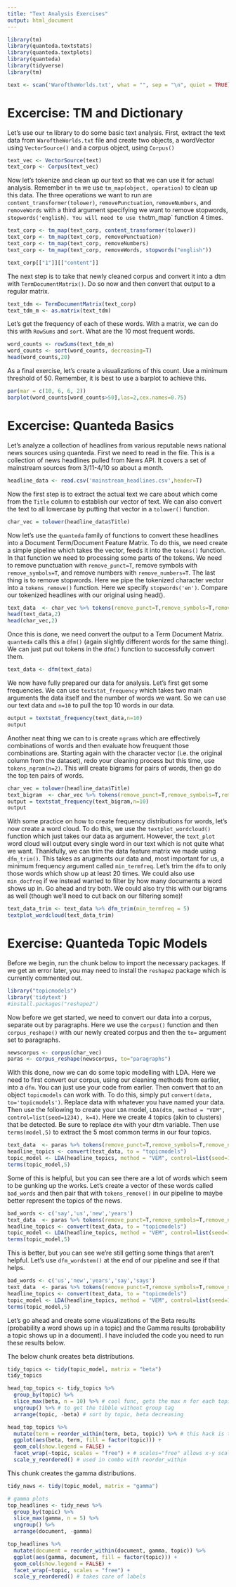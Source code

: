 ---
title: "Text Analysis Exercises"
output: html_document
---

```{r}
library(tm)
library(quanteda.textstats)
library(quanteda.textplots)
library(quanteda)
library(tidyverse)
library(tm)
```

```{r}
text <- scan('WaroftheWorlds.txt', what = "", sep = "\n", quiet = TRUE)
```


# Excercise: TM and Dictionary
Let's use our `tm` library to do some basic text analysis. First, extract the text data from `WaroftheWorlds.txt` file and create two objects, a wordVector using `VectorSource()` and a corpus object, using `Corpus()`
```{r}
text_vec <- VectorSource(text)
text_corp <- Corpus(text_vec)
```

Now let's tokenize and clean up our text so that we can use it for actual analysis. Remember in `tm` we use `tm_map(object, operation)` to clean up this data. The three operations we want to run are `content_transformer(tolower)`, `removePunctuation`, `removeNumbers`, and `removeWords` with a third argument specifying we want to remove stopwords, `stopwords('english`)`. You will need to use the `tm_map` function 4 times.
```{r}

text_corp <- tm_map(text_corp, content_transformer(tolower))
text_corp <- tm_map(text_corp, removePunctuation)
text_corp <- tm_map(text_corp, removeNumbers)
text_corp <- tm_map(text_corp, removeWords, stopwords("english"))

text_corp[["1"]][["content"]]
```

The next step is to take that newly cleaned corpus and convert it into a dtm with `TermDocumentMatrix()`. Do so now and then convert that output to a regular matrix.
```{r}
text_tdm <- TermDocumentMatrix(text_corp)
text_tdm_m <- as.matrix(text_tdm)

```

Let's get the frequency of each of these words. With a matrix, we can do this with `RowSums` and `sort`. What are the 10 most frequent words.
```{r}
word_counts <- rowSums(text_tdm_m)
word_counts <- sort(word_counts, decreasing=T)
head(word_counts,20)
```

As a final exercise, let's create a visualizations of this count. Use a minimum threshold of 50. Remember, it is best to use a barplot to achieve this.
```{r}
par(mar = c(10, 6, 6, 2))
barplot(word_counts[word_counts>50],las=2,cex.names=0.75)
```


# Excercise: Quanteda Basics
Let's analyze a collection of headlines from various reputable news national news sources using quanteda. First we need to read in the file. This is a collection of news headlines pulled from News API. It covers a set of mainstream sources from 3/11-4/10 so about a month.
```{r}
headline_data <- read.csv('mainstream_headlines.csv',header=T)
```

Now the first step is to extract the actual text we care about which come from the `Title` column to establish our vector of text. We can also convert the text to all lowercase by putting that vector in a `tolower()` function.
```{r}
char_vec = tolower(headline_data$Title)
```

Now let's use the `quanteda` family of functions to convert these headlines into a Document Term/Document Feature Matrix. To do this, we need create a simple pipeline which takes the vector, feeds it into the `tokens()` function. In that function we need to processing some parts of the tokens. We need to remove punctuation with `remove_punct=T`, remove symbols with `remove_symbols=T`, and remove numbers with `remove_numbers=T`. The last thing is to remove stopwords. Here we pipe the tokenized character vector into a `tokens_remove()` function. Here we specify `stopwords('en')`. Compare our tokenized headlines with our original using head().
```{r}
text_data  <- char_vec %>% tokens(remove_punct=T,remove_symbols=T,remove_numbers=T) %>% tokens_remove(stopwords('en'))
head(text_data,2)
head(char_vec,2)
```

Once this is done, we need convert the output to a Term Document Matrix. `quanteda` calls this a `dfm()` (again slightly different words for the same thing). We can just put out tokens in the `dfm()` function to successfully convert them.
```{r}
text_data <- dfm(text_data)
```
We now have fully prepared our data for analysis. Let's first get some frequencies. We can use `textstat_frequency` which takes two main arguments the data itself and the number of words we want. So we can use our text data and `n=10` to pull the top 10 words in our data.
```{r}
output = textstat_frequency(text_data,n=10)
output
```


Another neat thing we can to is create `ngrams` which are effectively combinations of words and then evaluate how freuquent those combinations are. Starting again with the character vector (i.e. the original column from the dataset), redo your cleaning process but this time, use `tokens_ngram(n=2)`. This will create bigrams for pairs of words, then go do the top ten pairs of words.
```{r}
char_vec = tolower(headline_data$Title)
text_bigram  <- char_vec %>% tokens(remove_punct=T,remove_symbols=T,remove_numbers=T) %>% tokens_remove(stopwords('en')) %>% tokens_ngrams(n=2) %>% dfm()
output = textstat_frequency(text_bigram,n=10)
output
```

With some practice on how to create frequency distributions for words, let's now create a word cloud. To do this, we use the `textplot_wordcloud()` function which just takes our data as argument. However, the `text_plot` word cloud will output every single word in our text which is not quite what we want. Thankfully, we can trim the data feature matrix we made using `dfm_trim()`. This takes as arugments our data and, most important for us, a minimum frequency argument called `min_termfreq`. Let's trim the `dfm` to only those words which show up at least 20 times. We could also use `min_docfreq` if we instead wanted to filter by how many documents a word shows up in. Go ahead and try both. We could also try this with our bigrams as well (though we'll need to cut back on our filtering some)!
```{r}
text_data_trim <- text_data %>% dfm_trim(min_termfreq = 5)
textplot_wordcloud(text_data_trim)
```
# Exercise: Quanteda Topic Models
Before we begin, run the chunk below to import the necessary packages. If we get an error later, you may need to install the `reshape2` package which is currently commented out.
```{r}
library("topicmodels")
library('tidytext')
#install.packages("reshape2")
```

Now before we get started, we need to convert our data into a corpus, separate out by paragraphs. Here we use the `corpus()` function and then `corpus_reshape()` with our newly created corpus and then the `to=` argument set to paragraphs.
```{r}
newscorpus <- corpus(char_vec)
paras <- corpus_reshape(newscorpus, to="paragraphs")
```

With this done, now we can do some topic modelling with LDA. Here we need to first convert our corpus, using our cleaning methods from earlier, into a `dfm`. You can just use your code from earlier. Then convert that to an object `topicmodels` can work with. To do this, simply put `convert(data, to='topicmodels')`. Replace data with whatever you have named your data. Then use the following to create your `LDA` model, `LDA(dtm, method = "VEM", control=list(seed=1234), k=4)`. Here we create 4 topics (akin to clusters) that be detected. Be sure to replace `dtm` with your dtm variable. Then use `terms(model,5)` to extract the 5 most common terms in our four topics.
```{r}
text_data  <- paras %>% tokens(remove_punct=T,remove_symbols=T,remove_numbers=T) %>% tokens_remove(stopwords('en')) %>% dfm()
headline_topics <- convert(text_data, to = "topicmodels")
topic_model <- LDA(headline_topics, method = "VEM", control=list(seed=1234), k=3)
terms(topic_model,5)
```

Some of this is helpful, but you can see there are a lot of words which seem to be gunking up the works. Let's create a vector of these words called `bad_words` and then pair that with `tokens_remove()` in our pipeline to maybe better represent the topics of the news.
```{r}
bad_words <- c('say','us','new','years')
text_data  <- paras %>% tokens(remove_punct=T,remove_symbols=T,remove_numbers=T) %>% tokens_remove(stopwords('en')) %>% tokens_remove(bad_words) %>% dfm()
headline_topics <- convert(text_data, to = "topicmodels")
topic_model <- LDA(headline_topics, method = "VEM", control=list(seed=1234), k=3)
terms(topic_model,5)
```

This is better, but you can see we're still getting some things that aren't helpful. Let's use `dfm_wordstem()` at the end of our pipeline and see if that helps.
```{r}
bad_words <- c('us','new','years','say','says')
text_data  <- paras %>% tokens(remove_punct=T,remove_symbols=T,remove_numbers=T) %>% tokens_remove(stopwords('en')) %>% tokens_remove(bad_words) %>% dfm() %>% dfm_wordstem()
headline_topics <- convert(text_data, to = "topicmodels")
topic_model <- LDA(headline_topics, method = "VEM", control=list(seed=1234), k=3)
terms(topic_model,5)
```
Let's go ahead and create some visualizations of the Beta results (probability a word shows up in a topic) and the Gamma results (probability a topic shows up in a document). I have included the code you need to run these results below.

The below chunk creates beta distributions.
```{r}
tidy_topics <- tidy(topic_model, matrix = "beta")
tidy_topics

head_top_topics <- tidy_topics %>%
  group_by(topic) %>%
  slice_max(beta, n = 10) %>% # cool func, gets the max n for each topic group
  ungroup() %>% # to get the tibble without group tag
  arrange(topic, -beta) # sort by topic, beta decreasing

head_top_topics %>%
  mutate(term = reorder_within(term, beta, topic)) %>% # this hack is to order for facet
  ggplot(aes(beta, term, fill = factor(topic))) +
  geom_col(show.legend = FALSE) +
  facet_wrap(~topic, scales = "free") + # scales="free" allows x-y scales to be free.
  scale_y_reordered() # used in combo with reorder_within
```

This chunk creates the gamma distributions.
```{r}
tidy_news <- tidy(topic_model, matrix = "gamma")

# gamma plots
top_headlines <- tidy_news %>%
  group_by(topic) %>%
  slice_max(gamma, n = 5) %>% 
  ungroup() %>%
  arrange(document, -gamma)

top_headlines %>%
  mutate(document = reorder_within(document, gamma, topic)) %>%
  ggplot(aes(gamma, document, fill = factor(topic))) +
  geom_col(show.legend = FALSE) +
  facet_wrap(~topic, scales = "free") +
  scale_y_reordered() # takes care of labels
```

